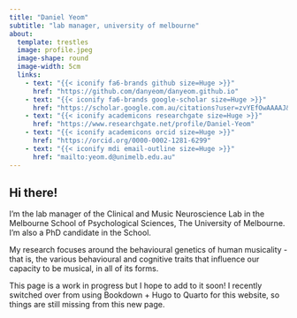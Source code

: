```yaml
---
title: "Daniel Yeom"
subtitle: "lab manager, university of melbourne"
about:
  template: trestles
  image: profile.jpeg
  image-shape: round
  image-width: 5cm
  links:
    - text: "{{< iconify fa6-brands github size=Huge >}}"
      href: "https://github.com/danyeom/danyeom.github.io"
    - text: "{{< iconify fa6-brands google-scholar size=Huge >}}"
      href: "https://scholar.google.com.au/citations?user=zvYEfOwAAAAJ&hl=en"
    - text: "{{< iconify academicons researchgate size=Huge >}}"
      href: "https://www.researchgate.net/profile/Daniel-Yeom"
    - text: "{{< iconify academicons orcid size=Huge >}}"
      href: "https://orcid.org/0000-0002-1281-6299"
    - text: "{{< iconify mdi email-outline size=Huge >}}"
      href: "mailto:yeom.d@unimelb.edu.au"
---
```


## **Hi there!**

I'm the lab manager of the Clinical and Music Neuroscience Lab in the Melbourne School of Psychological Sciences, The University of Melbourne. I'm also a PhD candidate in the School.

My research focuses around the behavioural genetics of human musicality - that is, the various behavioural and cognitive traits that influence our capacity to be musical, in all of its forms.

This page is a work in progress but I hope to add to it soon! I recently switched over from using Bookdown + Hugo to Quarto for this website, so things are still missing from this new page.
